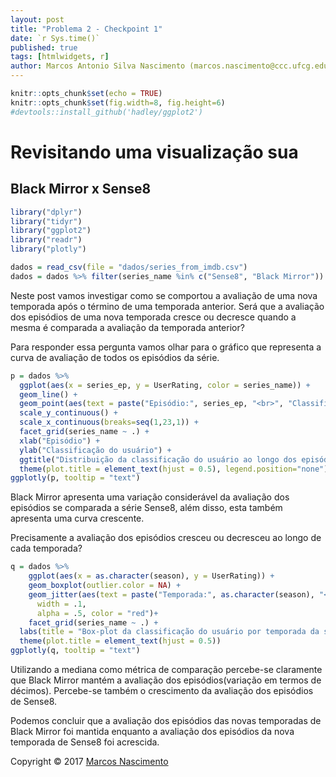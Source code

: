 ```yaml
---
layout: post
title: "Problema 2 - Checkpoint 1"
date: `r Sys.time()`
published: true
tags: [htmlwidgets, r]
author: Marcos Antonio Silva Nascimento (marcos.nascimento@ccc.ufcg.edu.br)
---
```


```r
knitr::opts_chunk$set(echo = TRUE)
knitr::opts_chunk$set(fig.width=8, fig.height=6)
#devtools::install_github('hadley/ggplot2')
```

# Revisitando uma visualização sua
## Black Mirror x Sense8
```r
library("dplyr")
library("tidyr")
library("ggplot2")
library("readr")
library("plotly")

dados = read_csv(file = "dados/series_from_imdb.csv")
dados = dados %>% filter(series_name %in% c("Sense8", "Black Mirror"))
```
Neste post vamos investigar como se comportou a avaliação de uma nova temporada após o término de uma temporada anterior. Será que a avaliação dos episódios de uma nova temporada cresce ou decresce quando a mesma é comparada a avaliação da temporada anterior?

Para responder essa pergunta vamos olhar para o gráfico que representa a curva de avaliação de todos os episódios da série.
```r
p = dados %>% 
  ggplot(aes(x = series_ep, y = UserRating, color = series_name)) +
  geom_line() +
  geom_point(aes(text = paste("Episódio:", series_ep, "<br>", "Classificação:", UserRating))) +
  scale_y_continuous() +
  scale_x_continuous(breaks=seq(1,23,1)) +
  facet_grid(series_name ~ .) +
  xlab("Episódio") + 
  ylab("Classificação do usuário") +
  ggtitle("Distribuição da classificação do usuário ao longo dos episódios") +
  theme(plot.title = element_text(hjust = 0.5), legend.position="none")
ggplotly(p, tooltip = "text")
```
Black Mirror apresenta uma variação considerável da avaliação dos episódios se comparada a série Sense8, além disso, esta também apresenta uma curva crescente.

Precisamente a avaliação dos episódios cresceu ou decresceu ao longo de cada temporada? 
```r
q = dados %>% 
    ggplot(aes(x = as.character(season), y = UserRating)) + 
    geom_boxplot(outlier.color = NA) +   
    geom_jitter(aes(text = paste("Temporada:", as.character(season), "<br>", "Classificação:", UserRating)),
      width = .1, 
      alpha = .5, color = "red")+
    facet_grid(series_name ~ .) +
  labs(title = "Box-plot da classificação do usuário por temporada da série", x="Temporada", y="Classificação do usuário") +
  theme(plot.title = element_text(hjust = 0.5))
ggplotly(q, tooltip = "text")
```
Utilizando a mediana como métrica de comparação percebe-se claramente que Black Mirror mantém a avaliação dos episódios(variação em termos de décimos). Percebe-se também o crescimento da avaliação dos episódios de Sense8.

Podemos concluir que a avaliação dos episódios das novas temporadas de Black Mirror foi mantida enquanto a avaliação dos episódios da nova temporada de Sense8 foi acrescida.

Copyright © 2017 [Marcos Nascimento](http://https://github.com/marcosasn/AD1/tree/master/problema1/R)